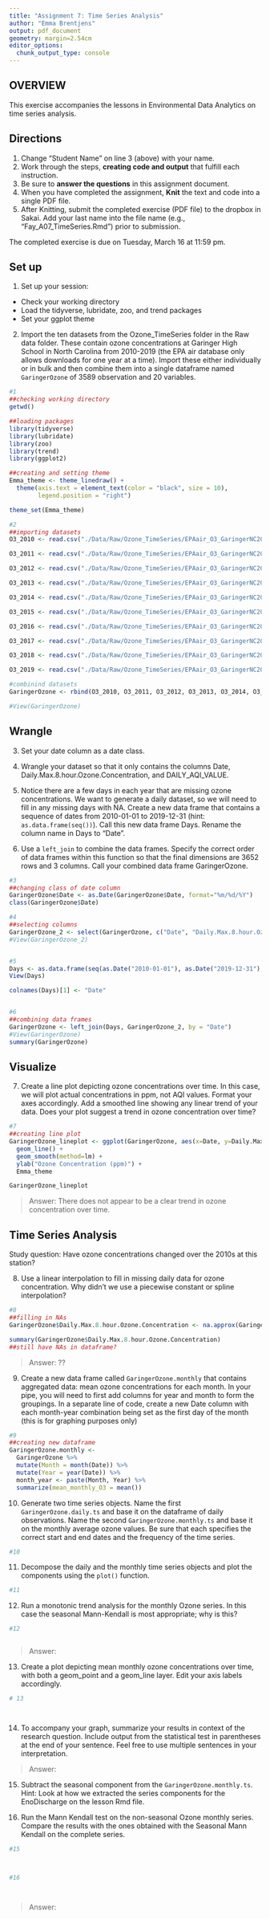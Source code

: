 ```yaml
---
title: "Assignment 7: Time Series Analysis"
author: "Emma Brentjens"
output: pdf_document
geometry: margin=2.54cm
editor_options: 
  chunk_output_type: console
---
```


## OVERVIEW

This exercise accompanies the lessons in Environmental Data Analytics on time series analysis. 

## Directions
1. Change "Student Name" on line 3 (above) with your name.
2. Work through the steps, **creating code and output** that fulfill each instruction.
3. Be sure to **answer the questions** in this assignment document.
4. When you have completed the assignment, **Knit** the text and code into a single PDF file.
5. After Knitting, submit the completed exercise (PDF file) to the dropbox in Sakai. Add your last name into the file name (e.g., "Fay_A07_TimeSeries.Rmd") prior to submission.

The completed exercise is due on Tuesday, March 16 at 11:59 pm.

## Set up 
1. Set up your session:

* Check your working directory
* Load the tidyverse, lubridate, zoo, and trend packages
* Set your ggplot theme

2. Import the ten datasets from the Ozone_TimeSeries folder in the Raw data folder. These contain ozone concentrations at Garinger High School in North Carolina from 2010-2019 (the EPA air database only allows downloads for one year at a time). Import these either individually or in bulk and then combine them into a single dataframe named `GaringerOzone` of 3589 observation and 20 variables. 

```r
#1
##checking working directory
getwd()

##loading packages
library(tidyverse)
library(lubridate)
library(zoo)
library(trend)
library(ggplot2)

##creating and setting theme
Emma_theme <- theme_linedraw() +
  theme(axis.text = element_text(color = "black", size = 10), 
        legend.position = "right")

theme_set(Emma_theme)

#2
##importing datasets
O3_2010 <- read.csv("./Data/Raw/Ozone_TimeSeries/EPAair_O3_GaringerNC2010_raw.csv", stringsAsFactors = T)

O3_2011 <- read.csv("./Data/Raw/Ozone_TimeSeries/EPAair_O3_GaringerNC2011_raw.csv", stringsAsFactors = T)

O3_2012 <- read.csv("./Data/Raw/Ozone_TimeSeries/EPAair_O3_GaringerNC2012_raw.csv", stringsAsFactors = T)

O3_2013 <- read.csv("./Data/Raw/Ozone_TimeSeries/EPAair_O3_GaringerNC2013_raw.csv", stringsAsFactors = T)

O3_2014 <- read.csv("./Data/Raw/Ozone_TimeSeries/EPAair_O3_GaringerNC2014_raw.csv", stringsAsFactors = T)

O3_2015 <- read.csv("./Data/Raw/Ozone_TimeSeries/EPAair_O3_GaringerNC2015_raw.csv", stringsAsFactors = T)

O3_2016 <- read.csv("./Data/Raw/Ozone_TimeSeries/EPAair_O3_GaringerNC2016_raw.csv", stringsAsFactors = T)

O3_2017 <- read.csv("./Data/Raw/Ozone_TimeSeries/EPAair_O3_GaringerNC2017_raw.csv", stringsAsFactors = T)

O3_2018 <- read.csv("./Data/Raw/Ozone_TimeSeries/EPAair_O3_GaringerNC2018_raw.csv", stringsAsFactors = T)

O3_2019 <- read.csv("./Data/Raw/Ozone_TimeSeries/EPAair_O3_GaringerNC2019_raw.csv", stringsAsFactors = T)

#combinind datasets
GaringerOzone <- rbind(O3_2010, O3_2011, O3_2012, O3_2013, O3_2014, O3_2015, O3_2016, O3_2017, O3_2018, O3_2019)

#View(GaringerOzone)

```

## Wrangle

3. Set your date column as a date class.

4. Wrangle your dataset so that it only contains the columns Date, Daily.Max.8.hour.Ozone.Concentration, and DAILY_AQI_VALUE. 

5. Notice there are a few days in each year that are missing ozone concentrations. We want to generate a daily dataset, so we will need to fill in any missing days with NA. Create a new data frame that contains a sequence of dates from 2010-01-01 to 2019-12-31 (hint: `as.data.frame(seq())`). Call this new data frame Days. Rename the column name in Days to "Date".

6. Use a `left_join` to combine the data frames. Specify the correct order of data frames within this function so that the final dimensions are 3652 rows and 3 columns. Call your combined data frame GaringerOzone. 

```r
#3
##changing class of date column
GaringerOzone$Date <- as.Date(GaringerOzone$Date, format="%m/%d/%Y")
class(GaringerOzone$Date)

#4
##selecting columns
GaringerOzone_2 <- select(GaringerOzone, c("Date", "Daily.Max.8.hour.Ozone.Concentration", "DAILY_AQI_VALUE"))
#View(GaringerOzone_2)


#5
Days <- as.data.frame(seq(as.Date("2010-01-01"), as.Date("2019-12-31"), "days"))
View(Days)

colnames(Days)[1] <- "Date"


#6
##combining data frames
GaringerOzone <- left_join(Days, GaringerOzone_2, by = "Date")
#View(GaringerOzone)
summary(GaringerOzone)


```

## Visualize

7. Create a line plot depicting ozone concentrations over time. In this case, we will plot actual concentrations in ppm, not AQI values. Format your axes accordingly. Add a smoothed line showing any linear trend of your data. Does your plot suggest a trend in ozone concentration over time?

```r
#7
##creating line plot
GaringerOzone_lineplot <- ggplot(GaringerOzone, aes(x=Date, y=Daily.Max.8.hour.Ozone.Concentration)) +
  geom_line() +
  geom_smooth(method=lm) +
  ylab("Ozone Concentration (ppm)") +
  Emma_theme

GaringerOzone_lineplot

```

>Answer: There does not appear to be a clear trend in ozone concentration over time.

## Time Series Analysis

Study question: Have ozone concentrations changed over the 2010s at this station? 

8. Use a linear interpolation to fill in missing daily data for ozone concentration. Why didn't we use a piecewise constant or spline interpolation?

```r
#8
##filling in NAs
GaringerOzone$Daily.Max.8.hour.Ozone.Concentration <- na.approx(GaringerOzone$Daily.Max.8.hour.Ozone.Concentration)

summary(GaringerOzone$Daily.Max.8.hour.Ozone.Concentration)
##still have NAs in dataframe? 

```

> Answer: ??


9. Create a new data frame called `GaringerOzone.monthly` that contains aggregated data: mean ozone concentrations for each month. In your pipe, you will need to first add columns for year and month to form the groupings. In a separate line of code, create a new Date column with each month-year combination being set as the first day of the month (this is for graphing purposes only)

```r
#9
##creating new dataframe
GaringerOzone.monthly <- 
  GaringerOzone %>%
  mutate(Month = month(Date)) %>%
  mutate(Year = year(Date)) %>%
  month_year <- paste(Month, Year) %>%
  summarize(mean_monthly_O3 = mean())

```


10. Generate two time series objects. Name the first `GaringerOzone.daily.ts` and base it on the dataframe of daily observations. Name the second `GaringerOzone.monthly.ts` and base it on the monthly average ozone values. Be sure that each specifies the correct start and end dates and the frequency of the time series.

```r
#10

```


11. Decompose the daily and the monthly time series objects and plot the components using the `plot()` function.

```r
#11


```


12. Run a monotonic trend analysis for the monthly Ozone series. In this case the seasonal Mann-Kendall is most appropriate; why is this?

```r
#12



```

> Answer: 

13. Create a plot depicting mean monthly ozone concentrations over time, with both a geom_point and a geom_line layer. Edit your axis labels accordingly.

```r
# 13




```

14. To accompany your graph, summarize your results in context of the research question. Include output from the statistical test in parentheses at the end of your sentence. Feel free to use multiple sentences in your interpretation.

> Answer: 

15. Subtract the seasonal component from the `GaringerOzone.monthly.ts`. Hint: Look at how we extracted the series components for the EnoDischarge on the lesson Rmd file.

16. Run the Mann Kendall test on the non-seasonal Ozone monthly series. Compare the results with the ones obtained with the Seasonal Mann Kendall on the complete series.

```r
#15



#16




```

> Answer: 
